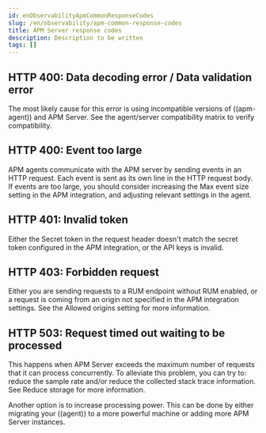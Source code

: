 ```yaml
---
id: enObservabilityApmCommonResponseCodes
slug: /en/observability/apm-common-response-codes
title: APM Server response codes
description: Description to be written
tags: []
---
```


<div id="apm-common-response-codes"></div>

<div id="apm-bad-request"></div>

## HTTP 400: Data decoding error / Data validation error

The most likely cause for this error is using incompatible versions of ((apm-agent)) and APM Server.
See the <DocLink id="enObservabilityApmAgentServerCompatibility">agent/server compatibility matrix</DocLink> to verify compatibility.

<div id="apm-event-too-large"></div>

## HTTP 400: Event too large

APM agents communicate with the APM server by sending events in an HTTP request. Each event is sent as its own line in the HTTP request body. If events are too large, you should consider increasing the <DocLink id="enObservabilityApmConfigurationProcess" section="max-event-size">Max event size</DocLink>
setting in the APM integration, and adjusting relevant settings in the agent.

<div id="apm-unauthorized"></div>

## HTTP 401: Invalid token

Either the <DocLink id="enObservabilityApmSecretToken">Secret token</DocLink> in the request header doesn't match the secret token configured in the APM integration,
or the <DocLink id="enObservabilityApmApiKey">API keys</DocLink> is invalid.

<div id="apm-forbidden"></div>

## HTTP 403: Forbidden request

Either you are sending requests to a <DocLink id="enObservabilityApmRum">RUM</DocLink> endpoint without RUM enabled, or a request
is coming from an origin not specified in the APM integration settings.
See the <DocLink id="enObservabilityApmConfigurationRum" section="allowed-origins">Allowed origins</DocLink> setting for more information.

<div id="apm-request-timed-out"></div>

## HTTP 503: Request timed out waiting to be processed

This happens when APM Server exceeds the maximum number of requests that it can process concurrently.
To alleviate this problem, you can try to: reduce the sample rate and/or reduce the collected stack trace information.
See <DocLink id="enObservabilityApmReduceApmStorage">Reduce storage</DocLink> for more information.

Another option is to increase processing power.
This can be done by either migrating your ((agent)) to a more powerful machine
or adding more APM Server instances.